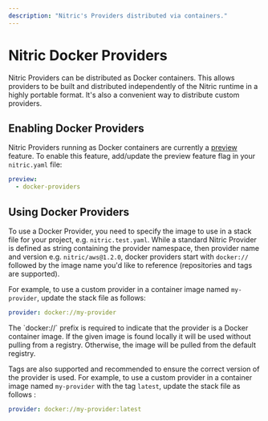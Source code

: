 ```yaml
---
description: "Nitric's Providers distributed via containers."
---
```


# Nitric Docker Providers

Nitric Providers can be distributed as Docker containers. This allows providers to be built and distributed independently of the Nitric runtime in a highly portable format. It's also a convenient way to distribute custom providers.

## Enabling Docker Providers

Nitric Providers running as Docker containers are currently a [preview](/reference/preview-features) feature. To enable this feature, add/update the preview feature flag in your `nitric.yaml` file:

```yaml {{ tag: "nitric.yaml" }}
preview:
  - docker-providers
```

## Using Docker Providers

To use a Docker Provider, you need to specify the image to use in a stack file for your project, e.g. `nitric.test.yaml`. While a standard Nitric Provider is defined as string containing the provider namespace, then provider name and version e.g. `nitric/aws@1.2.0`, docker providers start with `docker://` followed by the image name you'd like to reference (repositories and tags are supported).

For example, to use a custom provider in a container image named `my-provider`, update the stack file as follows:

```yaml {{ tag: "nitric.test.yaml" }}
provider: docker://my-provider
```

<Note>
  The `docker://` prefix is required to indicate that the provider is a Docker
  container image.
</Note>

<Note>
  If the given image is found locally it will be used without pulling from a
  registry. Otherwise, the image will be pulled from the default registry.
</Note>

Tags are also supported and recommended to ensure the correct version of the provider is used. For example, to use a custom provider in a container image named `my-provider` with the tag `latest`, update the stack file as follows :

```yaml {{ tag: "nitric.test.yaml" }}
provider: docker://my-provider:latest
```
